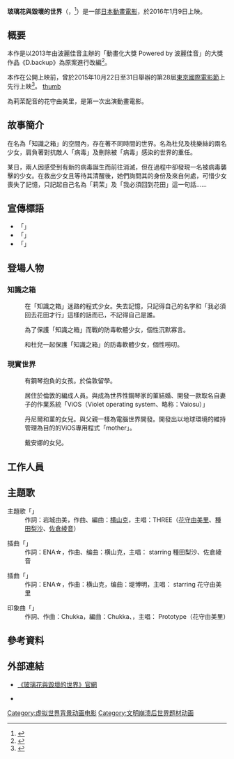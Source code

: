 {{noteTA
|T=zh-tw:玻璃花與毀壞的世界;zh-cn:玻璃之花与崩坏的世界;
|1=zh-tw:玻璃花與毀壞的世界;zh-cn:玻璃之花与崩坏的世界;
|2=zh-tw:杜兒;zh-cn:杜娅尔;
|3=zh-tw:桃樂絲;zh-cn:多萝茜;
|4=zh-tw:莉茉;zh-cn:莉莫;
}}
{{Infobox film
| name           = 玻璃花與毀壞的世界
| original_name  = {{lang|ja|ガラスの花と壊す世界}}
| image          = Garakowa_Restore_the_World_poster.jpg
| image_size     =
| caption        = 
| director       = [[石濱真史|石濱真史]]
| producer       = 
| writer         = [[志茂文彥|志茂文彥]]
| narrator       = 
| starring       = {{ubl|[[花守由美里|花守由美里]]|[[種田梨沙|種田梨沙]]|[[佐倉綾音|佐倉綾音]]|[[茅野愛衣|茅野愛衣]]}}
| music          = [[橫山克|橫山克]]
| cinematography = 高橋賢司
| editing        = 坪根健太郎
| production     = [[A-1_Pictures|A-1 Pictures]]
| distributor    = {{flagicon|Japan}} [[波麗佳音|波麗佳音]]
| released       = {{flagicon|Japan}} {{film date|2016|1|9}}
| runtime        = 67分鐘
| country        = {{日本电影}}
| language       = [[日语|日语]]
| budget         = 
| gross          = 
}}

'''玻璃花與毀壞的世界'''（{{lang-ja|ガラスの花と壊す世界}}，{{lang-en|GARAKOWA -Restore the World-}}<ref>{{Cite web |url=http://garakowa.us/ |title=美國版官方網站 |accessdate=2015-02-04 |archive-date=2015-07-07 |archive-url=https://web.archive.org/web/20150707023354/http://garakowa.us/ |dead-url=no }}</ref>）是一部[[日本|日本]][[動畫電影|動畫電影]]，於2016年1月9日上映。

== 概要 ==
本作是以2013年由波麗佳音主辦的「動畫化大獎 Powered by 波麗佳音」的大獎作品《D.backup》為原案進行改編<ref>{{Cite web |url=http://www.animen.com.tw/NewsArea/NewsItemDetail?NewsId=8351&categoryId=600&tagName=%E7%8E%BB%E7%92%83%E8%8A%B1%E8%88%87%E6%AF%80%E5%A3%9E%E7%9A%84%E4%B8%96%E7%95%8C&realCategoryId=1&subCategoryId=3 |title=劇場版動畫《玻璃花與毀壞的世界》發表最新劇情概要、主視覺圖及角色介紹！ |work=Animen |accessdate=2016-02-04 |archive-date=2016-02-07 |archive-url=https://web.archive.org/web/20160207234406/http://www.animen.com.tw/NewsArea/NewsItemDetail?NewsId=8351&categoryId=600&tagName=%E7%8E%BB%E7%92%83%E8%8A%B1%E8%88%87%E6%AF%80%E5%A3%9E%E7%9A%84%E4%B8%96%E7%95%8C&realCategoryId=1&subCategoryId=3 |dead-url=no }}</ref>。

本作在公開上映前，曾於2015年10月22日至31日舉辦的第28屆[[東京國際電影節|東京國際電影節]]上先行上映<ref>{{Cite web |url=http://moca-news.net/article/20150919/2015091912000a_/01/?afid=zeroes |title=1月9日（土）公開の劇場版アニメ『ガラスの花と壊す世界』、追加キャストとして茅野愛衣を発表。「第28回 東京国際映画祭」での上映も決定 |work=moca |accessdate=2015-02-04 |language=ja |archive-date=2020-11-28 |archive-url=https://web.archive.org/web/20201128020046/https://moca-news.net/article/20150919/2015091912000a_/01/?afid=zeroes |dead-url=no }}</ref>。
[[file:Hanamori_Yumiri,_Ishihama_Masashi_&_Ishihara_Ryoichi_"Garakowa_-Restore_The_World-"_at_Opening_Ceremony_of_the_28th_Tokyo_International_Film_Festival_(22414818042).jpg|thumb]]

為莉茉配音的花守由美里，是第一次出演動畫電影。

== 故事簡介 ==
在名為「知識之箱」的空間內，存在著不同時間的世界。名為杜兒及桃樂絲的兩名少女，肩負著對抗敵人「病毒」及刪除被「病毒」感染的世界的重任。

某日，兩人因感受到有新的病毒誕生而前往消滅，但在過程中卻發現一名被病毒襲擊的少女。在救出少女且等待其清醒後，她們詢問其的身份及來自何處，可惜少女喪失了記憶，只記起自己名為「莉茉」及「我必須回到花田」這一句話……

== 宣傳標語 ==
* 「{{nihongo|'''復原世界。「知識之箱」的少女們的故事。'''|セカイを復元する。「知識の箱」の少女たちの物語。}}」
* 「{{nihongo|'''全部都是為了我們的未來。'''|全ては私たちの未来のために。}}」
* 「{{nihongo|'''你的未來由我們來守護。'''|あなたの未来は私たちが守る。}}」

== 登場人物 ==
=== 知識之箱 ===
; {{nihongo|莉茉|リモ||配音：[[花守由美里|花守由美里]]}}
:在「知識之箱」迷路的程式少女。失去記憶，只記得自己的名字和「我必須回去花田才行」這樣的話而已，不記得自己是誰。

; {{nihongo|杜兒|デュアル||配音：[[種田梨沙|種田梨沙]]}}
:為了保護「知識之箱」而戰的防毒軟體少女，個性沉默寡言。

; {{nihongo|桃樂絲|ドロシー||配音：[[佐倉綾音|佐倉綾音]]}}
:和杜兒一起保護「知識之箱」的防毒軟體少女，個性嘮叨。

=== 現實世界 ===
; {{nihongo|菫|スミレ|配音：[[茅野愛衣|茅野愛衣]]<small>（年輕）</small>／{{tsl|ja|片貝薫|片貝薫}}<small>（老年）</small>}}
: 有鋼琴抱負的女孩。於倫敦留學。

; {{nihongo|丹尼爾·道森|ダニエル・ドーソン||配音：[[高橋伸也|高橋伸也]]}}
:居住於倫敦的編成人員。與成為世界性鋼琴家的菫結婚、開發一款取名自妻子的作業系統「ViOS（Violet operating system、略称：Vaiosu）」

; {{nihongo|戴安娜|ダイアナ||配音：{{tsl|ja|中村綾|中村綾}}}}
:丹尼爾和菫的女兒。與父親一樣為電腦世界開發。開發出以地球環境的維持管理為目的的ViOS專用程式「mother」。

; {{nihongo|莉茉涅|リモーネ||配音：花守由美里}}
: 戴安娜的女兒。

== 工作人員 ==
{{Castlist|
* 原案：Physics Point『D.backup』
* 監督：[[石濱真史|石濱真史]]
* 劇本：[[志茂文彥|志茂文彥]]
* 人物原案：[[監督_(插畫家)|监督]]
* 人物設計：瀨川真矢
* 主動畫師：川村敏江
* 世界概念設計：六七質
* 畫面設定：竹内志保
* 色彩設定：中尾總子
* 美術監督：吉原俊一郎
* 攝影監督：髙橋賢司
* 音響監督：本山哲
* 音響製作：DAX International
* 音樂：[[横山克|横山克]]
* 動畫制作：[[A-1_Pictures|A-1 Pictures]]
* 發行、音樂制作：[[波麗佳音|波麗佳音]]
}}

== 主題歌 ==
; 主題歌「{{lang|ja|夢の蕾}}」
: 作詞：岩城由美，作曲、編曲：[[横山克|横山克]]，主唱：THREE（[[花守由美里|花守由美里]]、[[種田梨沙|種田梨沙]]、[[佐倉綾音|佐倉綾音]]）

; 插曲「{{lang|ja|オシエテ}}」
: 作詞：ENA☆，作曲、编曲：横山克，主唱：{{lang|ja|デュアル&ドロシー}} starring 種田梨沙、佐倉綾音

; 插曲「{{lang|ja|もっとメモリー}}」
: 作詞：ENA☆，作曲：横山克，编曲：堤博明，主唱：{{lang|ja|リモ}} starring 花守由美里

; 印象曲「{{lang|ja|センダンライフ}}」
: 作詞、作曲：Chukka，編曲：Chukka、{{lang|ja|やしきん}}，主唱：{{lang|ja|リモ}} Prototype（花守由美里）

== 參考資料 ==
{{reflist}}

== 外部連結 ==
* {{ja}}[https://web.archive.org/web/20150826063539/http://garakowa.jp/ 《玻璃花與毀壞的世界》官網]
* {{ja}}{{Twitter|garakowa_a|《玻璃花與毀壞的世界》公式Twitter}}

{{A-1 Pictures}}
[[Category:虚拟世界背景动画电影|Category:虚拟世界背景动画电影]]
[[Category:文明崩溃后世界题材动画|Category:文明崩溃后世界题材动画]]